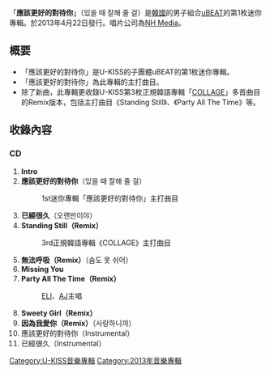{{unreferenced|time=2011-06-29T06:06:19+00:00}}
{{Infobox Album
| Name = 應該更好的對待你
| Cover = Isseul Ttae Jalhae Jul Geol cover.jpg
| Artist = [[U-KISS|uBEAT]] 
| Type = 迷你專輯
| Released = 2013年4月22日
| Recorded = 2013年
| Genre = [[K-POP|K-POP]]
| Length = 
| Label = [[NH_Media|NH Media]]
| Producer = 
| Certification  = 
| Chart position = 
| Reviews = 
| Last album            = -
| This album            = '''應該更好的對待你'''<br />2013年
| Next album            = -
| Misc           = 
{{Extra chronology 2
| Artist         = [[U-KISS|U-KISS]]
| Type           = 迷你專輯
| Last single    = [[COLLAGE|COLLAGE]]<br/>2013年
| This single    = '''應該更好的對待你'''<br/>2013年
| Next single    = [[Inside_øf_Me|Inside øf Me]]<br/>2013年
}}
}}

「'''應該更好的對待你'''」（있을 때 잘해 줄 걸）是[[韓國|韓國]]的男子組合[[U-KISS|uBEAT]]的第1枚迷你專輯。於2013年4月22日發行。唱片公司為[[NH_Media|NH Media]]。

== 概要 ==
* 「應該更好的對待你」是U-KISS的子團體uBEAT的第1枚迷你專輯。
* 「應該更好的對待你」為此專輯的主打曲目。
* 除了新曲，此專輯更收錄U-KISS第3枚正規韓語專輯「[[COLLAGE|COLLAGE]]」多首曲目的Remix版本，包括主打曲目《Standing Still》、《Party All The Time》等。

==收錄內容==
===CD===
#'''Intro'''
#'''應該更好的對待你'''（있을 때 잘해 줄 걸）
#:1st迷你專輯「應該更好的對待你」主打曲目
#'''已經很久'''（오랜만이야）
#'''Standing Still（Remix）'''
#:3rd正規韓語專輯《COLLAGE》主打曲目
#'''無法呼吸（Remix）'''（숨도 못 쉬어）
#'''Missing You'''
#'''Party All The Time（Remix）'''
#:[[金炅才|ELI]]、[[金材燮|AJ]]主唱
#'''Sweety Girl（Remix）'''
#'''因為我愛你（Remix）'''（사랑하니까）
#應該更好的對待你（Instrumental）
#已經很久（Instrumental）

{{U-KISS}}

{{DEFAULTSORT:Isseul Ttae Jalhae Jul Geol}}
[[Category:U-KISS音樂專輯|Category:U-KISS音樂專輯]]
[[Category:2013年音樂專輯|Category:2013年音樂專輯]]